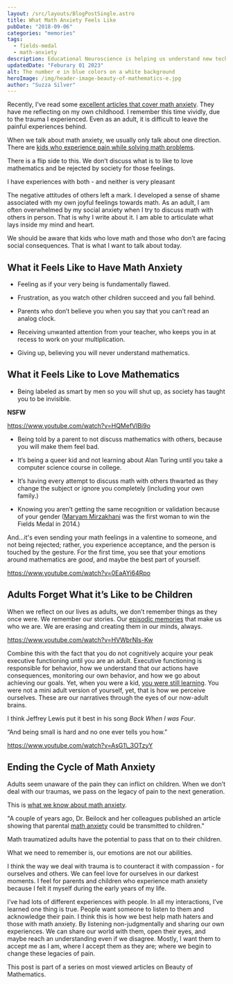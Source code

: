 ```yaml
---
layout: /src/layouts/BlogPostSingle.astro
title: What Math Anxiety Feels Like
pubDate: "2018-09-06"
categories: "memories"
tags: 
  - fields-medal
  - math-anxiety
description: Educational Neuroscience is helping us understand new techniques to help children with math anxiety. We now understand the influence of teachers & parents.
updatedDate: "Feburary 01 2023"
alt: The number e in blue colors on a white background
heroImage: /img/header-image-beauty-of-mathematics-e.jpg
author: "Suzza Silver"
---
```


Recently, I've read some [excellent articles that cover math anxiety](https://blogs.ams.org/blogonmathblogs/2018/08/14/on-math-anxiety/). They have me reflecting on my own childhood. I remember this time vividly, due to the trauma I experienced. Even as an adult, it is difficult to leave the painful experiences behind.

When we talk about math anxiety, we usually only talk about one direction. There are [kids who experience pain while solving math problems](https://medium.com/stanford-magazine/jo-boaler-transforming-math-education-ddc23ab45158).

There is a flip side to this. We don’t discuss what is to like to love mathematics and be rejected by society for those feelings.

I have experiences with both - and neither is very pleasant

The negative attitudes of others left a mark. I developed a sense of shame associated with my own joyful feelings towards math. As an adult, I am often overwhelmed by my social anxiety when I try to discuss math with others in person. That is why I write about it. I am able to articulate what lays inside my mind and heart.

We should be aware that kids who love math and those who don’t are facing social consequences. That is what I want to talk about today.

## What it Feels Like to Have Math Anxiety

- Feeling as if your very being is fundamentally flawed.

- Frustration, as you watch other children succeed and you fall behind.

- Parents who don’t believe you when you say that you can’t read an analog clock.

- Receiving unwanted attention from your teacher, who keeps you in at recess to work on your multiplication.

- Giving up, believing you will never understand mathematics.

## What it Feels Like to Love Mathematics

- Being labeled as smart by men so you will shut up, as society has taught you to be invisible.

**NSFW**

https://www.youtube.com/watch?v=HQMefVlBi9o

- Being told by a parent to not discuss mathematics with others, because you will make them feel bad.

- It’s being a queer kid and not learning about Alan Turing until you take a computer science course in college.

- It’s having every attempt to discuss math with others thwarted as they change the subject or ignore you completely (including your own family.)

- Knowing you aren’t getting the same recognition or validation because of your gender ([Maryam Mirzakhani](https://www.newyorker.com/tech/annals-of-technology/maryam-mirzakhanis-pioneering-mathematical-legacy) was the first woman to win the Fields Medal in 2014.)

And...it's even sending your math feelings in a valentine to someone, and not being rejected; rather, you experience acceptance, and the person is touched by the gesture. For the first time, you see that your emotions around mathematics are _good_, and maybe the best part of yourself.

https://www.youtube.com/watch?v=0EaAYi64Rpo

## Adults Forget What it’s Like to be Children

When we reflect on our lives as adults, we don’t remember things as they once were. We remember our stories. Our [episodic memories](https://www.blakeporterneuro.com/inside-outs-take-on-the-brain-a-neuroscientists-perspective/) that make us who we are. We are erasing and creating them in our minds, always.

https://www.youtube.com/watch?v=HVWbrNls-Kw

Combine this with the fact that you do not cognitively acquire your peak executive functioning until you are an adult. Executive functioning is responsible for behavior, how we understand that our actions have consequences, monitoring our own behavior, and how we go about achieving our goals. Yet, when you were a kid, [you were still learning](https://www.youtube.com/watch?v=8nz2dtv--ok). You were not a mini adult version of yourself, yet, that is how we perceive ourselves. These are our narratives through the eyes of our now-adult brains.

I think Jeffrey Lewis put it best in his song _Back When I was Four_.

“And being small is hard and no one ever tells you how.”

https://www.youtube.com/watch?v=AsG1\_3OTzyY

## Ending the Cycle of Math Anxiety

Adults seem unaware of the pain they can inflict on children. When we don’t deal with our traumas, we pass on the legacy of pain to the next generation.

This is [what we know about math anxiety](https://www.nytimes.com/2017/04/24/well/family/fending-off-math-anxiety.html).

"A couple of years ago, Dr. Beilock and her colleagues published an article showing that parental [math anxiety](https://beautyofmathematics.com/tag/math-anxiety/) could be transmitted to children."

Math traumatized adults have the potential to pass that on to their children.

What we need to remember is, our emotions are not our abilities.

I think the way we deal with trauma is to counteract it with compassion - for ourselves and others. We can feel love for ourselves in our darkest moments. I feel for parents and children who experience math anxiety because I felt it myself during the early years of my life.

I’ve had lots of different experiences with people. In all my interactions, I’ve learned one thing is true. People want someone to listen to them and acknowledge their pain. I think this is how we best help math haters and those with math anxiety. By listening non-judgmentally and sharing our own experiences. We can share our world with them, open their eyes, and maybe reach an understanding even if we disagree. Mostly, I want them to accept me as I am, where I accept them as they are; where we begin to change these legacies of pain.

This post is part of a series on most viewed articles on Beauty of Mathematics.
